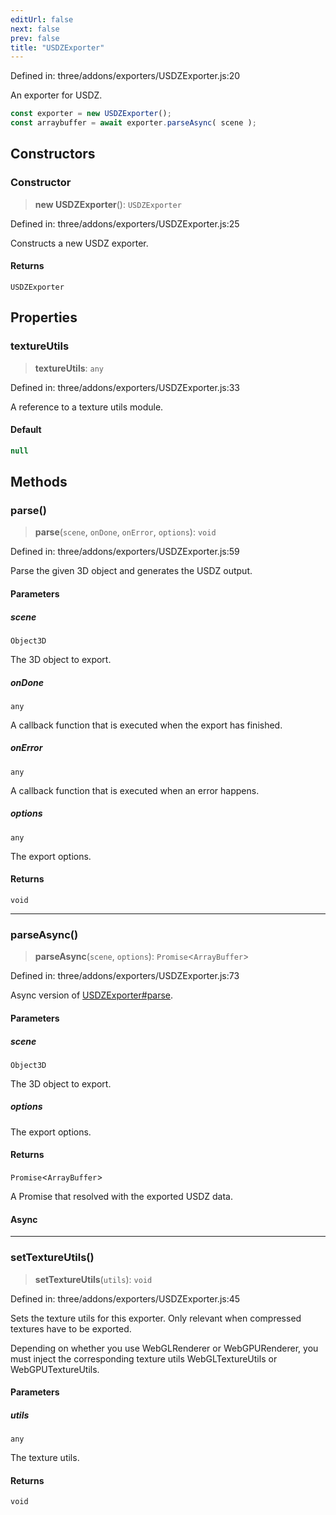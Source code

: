 ```yaml
---
editUrl: false
next: false
prev: false
title: "USDZExporter"
---
```


Defined in: three/addons/exporters/USDZExporter.js:20

An exporter for USDZ.

```js
const exporter = new USDZExporter();
const arraybuffer = await exporter.parseAsync( scene );
```

## Constructors

### Constructor

> **new USDZExporter**(): `USDZExporter`

Defined in: three/addons/exporters/USDZExporter.js:25

Constructs a new USDZ exporter.

#### Returns

`USDZExporter`

## Properties

### textureUtils

> **textureUtils**: `any`

Defined in: three/addons/exporters/USDZExporter.js:33

A reference to a texture utils module.

#### Default

```ts
null
```

## Methods

### parse()

> **parse**(`scene`, `onDone`, `onError`, `options`): `void`

Defined in: three/addons/exporters/USDZExporter.js:59

Parse the given 3D object and generates the USDZ output.

#### Parameters

##### scene

`Object3D`

The 3D object to export.

##### onDone

`any`

A callback function that is executed when the export has finished.

##### onError

`any`

A callback function that is executed when an error happens.

##### options

`any`

The export options.

#### Returns

`void`

***

### parseAsync()

> **parseAsync**(`scene`, `options`): `Promise`\<`ArrayBuffer`\>

Defined in: three/addons/exporters/USDZExporter.js:73

Async version of [USDZExporter#parse](#parse).

#### Parameters

##### scene

`Object3D`

The 3D object to export.

##### options

The export options.

#### Returns

`Promise`\<`ArrayBuffer`\>

A Promise that resolved with the exported USDZ data.

#### Async

***

### setTextureUtils()

> **setTextureUtils**(`utils`): `void`

Defined in: three/addons/exporters/USDZExporter.js:45

Sets the texture utils for this exporter. Only relevant when compressed textures have to be exported.

Depending on whether you use WebGLRenderer or WebGPURenderer, you must inject the
corresponding texture utils WebGLTextureUtils or WebGPUTextureUtils.

#### Parameters

##### utils

`any`

The texture utils.

#### Returns

`void`
